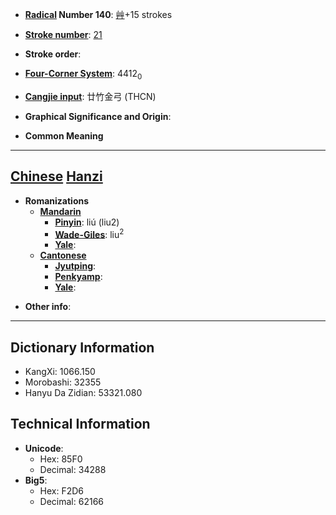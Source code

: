 * '''[[Wiktionary:Chinese radical index| Radical]] Number 140''': [[Wiktionary:Chinese radical index 艸|艸]]+15 strokes

* '''[[Wiktionary:Chinese total strokes index|Stroke number]]''': [[Wiktionary:Chinese total strokes index 21|21]]

* '''Stroke order''': 

* '''[[Wiktionary:Chinese four corner index|Four-Corner System]]''': 4412<sub>0</sub>

* '''[[Wiktionary:Chinese Cangjie index|Cangjie input]]''': 廿竹金弓 (THCN)

* '''Graphical Significance and Origin''': 

* '''Common Meaning'''

----

== [[Chinese]] [[Hanzi]] ==

* '''Romanizations'''
** '''[[Mandarin]]'''
*** '''[[Pinyin]]''': liú (liu2)
*** '''[[Wade-Giles]]''': liu<sup>2</sup>
*** '''[[Yale]]''': 
** '''[[Cantonese]]'''
*** '''[[Jyutping]]''':
*** '''[[Penkyamp]]''': 
*** '''[[Yale]]''': 

* '''Other info''': 

----

== Dictionary Information ==

* KangXi: 1066.150
* Morobashi: 32355
* Hanyu Da Zidian: 53321.080

== Technical Information ==

* '''Unicode''':
** Hex: 85F0
** Decimal: 34288
* '''Big5''':
** Hex: F2D6
** Decimal: 62166
